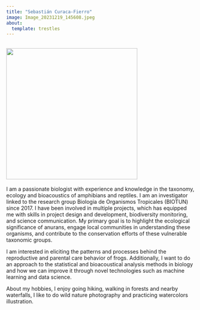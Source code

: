 ```yaml
---
title: "Sebastián Curaca-Fierro"
image: Image_20231219_145608.jpeg
about:
  template: trestles
---
```


## ![](Imagenes_para_web/Image_20231219_145608.jpeg){fig-align="center" width="350"}

I am a passionate biologist with experience and knowledge in the taxonomy, ecology and bioacoustics of amphibians and reptiles. I am an investigator linked to the research group Biologia de Organismos Tropicales (BIOTUN) since 2017. I have been involved in multiple projects, which has equipped me with skills in project design and development, biodiversity monitoring, and science communication. My primary goal is to highlight the ecological significance of anurans, engage local communities in understanding these organisms, and contribute to the conservation efforts of these vulnerable taxonomic groups.

I am interested in eliciting the patterns and processes behind the reproductive and parental care behavior of frogs. Additionally, I want to do an approach to the statistical and bioacoustical analysis methods in biology and how we can improve it through novel technologies such as machine learning and data science.

About my hobbies, I enjoy going hiking, walking in forests and nearby waterfalls, I like to do wild nature photography and practicing watercolors illustration.
